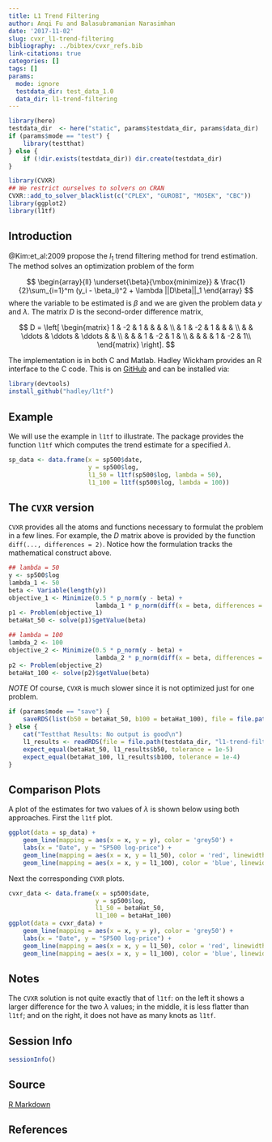 ```yaml
---
title: L1 Trend Filtering
author: Anqi Fu and Balasubramanian Narasimhan
date: '2017-11-02'
slug: cvxr_l1-trend-filtering
bibliography: ../bibtex/cvxr_refs.bib
link-citations: true
categories: []
tags: []
params:
  mode: ignore
  testdata_dir: test_data_1.0
  data_dir: l1-trend-filtering
---
```


```r
library(here)
testdata_dir  <- here("static", params$testdata_dir, params$data_dir) 
if (params$mode == "test") {
    library(testthat)
} else {
    if (!dir.exists(testdata_dir)) dir.create(testdata_dir)
}
```

```r
library(CVXR)
## We restrict ourselves to solvers on CRAN
CVXR::add_to_solver_blacklist(c("CPLEX", "GUROBI", "MOSEK", "CBC"))
library(ggplot2)
library(l1tf)
```

## Introduction

@Kim:et_al:2009 propose the $l_1$ trend filtering method for trend
 estimation. The method solves an optimization problem of the form

$$
\begin{array}{ll}
\underset{\beta}{\mbox{minimize}} & \frac{1}{2}\sum_{i=1}^m (y_i - \beta_i)^2 + \lambda ||D\beta||_1
\end{array}
$$
where the variable to be estimated is $\beta$ and we are given the
problem data $y$ and $\lambda$. The matrix $D$ is the second-order
difference matrix,

$$
D = 
\left[
\begin{matrix} 1 &  -2  &  1      &        &        &    &   \\ 
                 &   1  & -2      &  1     &        &    &   \\
                 &      &  \ddots & \ddots & \ddots &    &   \\
				 &      &         & 1      & -2     &  1 &   \\
				 &      &         &        & 1      & -2 &  1\\				 
\end{matrix}
\right].
$$

The implementation is in both C and Matlab. Hadley Wickham provides an
R interface to the C code. This is
on [GitHub](https://github.com/hadley/l1tf) and can be installed via:

```r
library(devtools)
install_github("hadley/l1tf")
```

## Example

We will use the example in `l1tf` to illustrate. The package provides
the function `l1tf` which computes the trend estimate for a specified
$\lambda$. 

```r
sp_data <- data.frame(x = sp500$date,
                      y = sp500$log,
                      l1_50 = l1tf(sp500$log, lambda = 50),
                      l1_100 = l1tf(sp500$log, lambda = 100))
```


## The `CVXR` version

`CVXR` provides all the atoms and functions necessary to formulat the
problem in a few lines. For example, the $D$ matrix above is provided
by the function `diff(..., differences = 2)`. Notice how the
formulation tracks the mathematical construct above.


```r
## lambda = 50
y <- sp500$log
lambda_1 <- 50 
beta <- Variable(length(y))
objective_1 <- Minimize(0.5 * p_norm(y - beta) +
                        lambda_1 * p_norm(diff(x = beta, differences = 2), 1))
p1 <- Problem(objective_1)
betaHat_50 <- solve(p1)$getValue(beta)

## lambda = 100
lambda_2 <- 100
objective_2 <- Minimize(0.5 * p_norm(y - beta) +
                        lambda_2 * p_norm(diff(x = beta, differences = 2), 1))
p2 <- Problem(objective_2)
betaHat_100 <- solve(p2)$getValue(beta)
```

_NOTE_ Of course, `CVXR` is much slower since it is not optimized just
for one problem.

```r
if (params$mode == "save") {
    saveRDS(list(b50 = betaHat_50, b100 = betaHat_100), file = file.path(testdata_dir, "l1-trend-filtering1.RDS"))
} else {
    cat("Testthat Results: No output is good\n")
    l1_results <- readRDS(file = file.path(testdata_dir, "l1-trend-filtering1.RDS"))
    expect_equal(betaHat_50, l1_results$b50, tolerance = 1e-5)
    expect_equal(betaHat_100, l1_results$b100, tolerance = 1e-4)
}
```

## Comparison Plots

A plot of the estimates for two values of $\lambda$ is shown below
using both approaches.  First the `l1tf` plot.

```r
ggplot(data = sp_data) +
    geom_line(mapping = aes(x = x, y = y), color = 'grey50') +
    labs(x = "Date", y = "SP500 log-price") +
    geom_line(mapping = aes(x = x, y = l1_50), color = 'red', linewidth = 1) +
    geom_line(mapping = aes(x = x, y = l1_100), color = 'blue', linewidth = 1)
```

Next the corresponding `CVXR` plots. 

```r
cvxr_data <- data.frame(x = sp500$date,
                        y = sp500$log,
                        l1_50 = betaHat_50,
                        l1_100 = betaHat_100)
ggplot(data = cvxr_data) +
    geom_line(mapping = aes(x = x, y = y), color = 'grey50') +
    labs(x = "Date", y = "SP500 log-price") +
    geom_line(mapping = aes(x = x, y = l1_50), color = 'red', linewidth = 1) +
    geom_line(mapping = aes(x = x, y = l1_100), color = 'blue', linewidth = 1)
```

## Notes

The `CVXR` solution is not quite exactly that of `l1tf`: on the left it shows a larger difference for the two
$\lambda$ values; in the middle, it is less flatter than `l1tf`; and
on the right, it does not have as many knots as `l1tf`. 

## Session Info

```r
sessionInfo()
```

## Source

[R Markdown](https://github.com/bnaras/cvxr_docs/blob/master/content/cvxr_examples/l1-trend-filtering.Rmd)

## References
